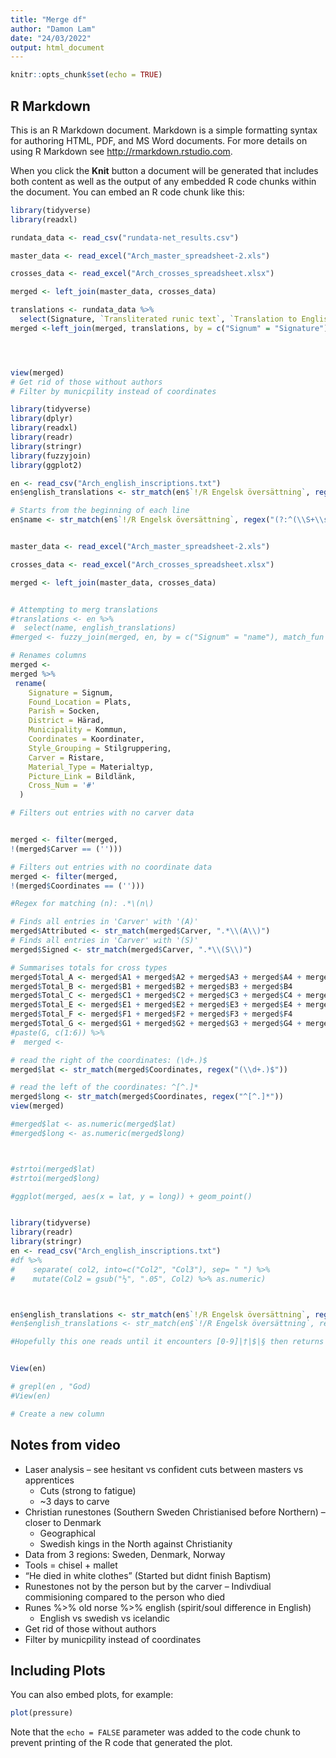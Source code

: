 ```yaml
---
title: "Merge df"
author: "Damon Lam"
date: "24/03/2022"
output: html_document
---
```


```r
knitr::opts_chunk$set(echo = TRUE)
```

## R Markdown

This is an R Markdown document. Markdown is a simple formatting syntax for authoring HTML, PDF, and MS Word documents. For more details on using R Markdown see <http://rmarkdown.rstudio.com>.

When you click the **Knit** button a document will be generated that includes both content as well as the output of any embedded R code chunks within the document. You can embed an R code chunk like this:

```r
library(tidyverse)
library(readxl)

rundata_data <- read_csv("rundata-net_results.csv")

master_data <- read_excel("Arch_master_spreadsheet-2.xls")

crosses_data <- read_excel("Arch_crosses_spreadsheet.xlsx")

merged <- left_join(master_data, crosses_data)

translations <- rundata_data %>%
  select(Signature, `Transliterated runic text`, `Translation to English`)
merged <-left_join(merged, translations, by = c("Signum" = "Signature"))




view(merged)
# Get rid of those without authors
# Filter by municpility instead of coordinates
```

```r
library(tidyverse)
library(dplyr)
library(readxl)
library(readr)
library(stringr)
library(fuzzyjoin)
library(ggplot2)

en <- read_csv("Arch_english_inscriptions.txt")
en$english_translations <- str_match(en$`!/R Engelsk översättning`, regex("(?: [^ ]* [^ ]* )(.*)"))

# Starts from the beginning of each line
en$name <- str_match(en$`!/R Engelsk översättning`, regex("(?:^(\\S+\\s+){3})"))


master_data <- read_excel("Arch_master_spreadsheet-2.xls")

crosses_data <- read_excel("Arch_crosses_spreadsheet.xlsx")

merged <- left_join(master_data, crosses_data)


# Attempting to merg translations
#translations <- en %>%
#  select(name, english_translations)   
#merged <- fuzzy_join(merged, en, by = c("Signum" = "name"), match_fun = str_detect)

# Renames columns
merged <-
merged %>%
 rename(
    Signature = Signum,
    Found_Location = Plats,
    Parish = Socken,
    District = Härad,
    Municipality = Kommun,
    Coordinates = Koordinater,
    Style_Grouping = Stilgruppering,
    Carver = Ristare,
    Material_Type = Materialtyp,
    Picture_Link = Bildlänk,
    Cross_Num = '#'
  )

# Filters out entries with no carver data


merged <- filter(merged, 
!(merged$Carver == ('')))

# Filters out entries with no coordinate data
merged <- filter(merged, 
!(merged$Coordinates == ('')))

#Regex for matching (n): .*\(n\)

# Finds all entries in 'Carver' with '(A)'
merged$Attributed <- str_match(merged$Carver, ".*\\(A\\)")
# Finds all entries in 'Carver' with '(S)'
merged$Signed <- str_match(merged$Carver, ".*\\(S\\)")

# Summarises totals for cross types
merged$Total_A <- merged$A1 + merged$A2 + merged$A3 + merged$A4 + merged$A5 + merged$A6 + merged$A7 + merged$A8 + merged$A9
merged$Total_B <- merged$B1 + merged$B2 + merged$B3 + merged$B4
merged$Total_C <- merged$C1 + merged$C2 + merged$C3 + merged$C4 + merged$C5 + merged$C6 + merged$C7 + merged$C8 + merged$C9 + merged$C10
merged$Total_E <- merged$E1 + merged$E2 + merged$E3 + merged$E4 + merged$E5 + merged$E6 + merged$E7 + merged$E8 + merged$E9 + merged$E10
merged$Total_F <- merged$F1 + merged$F2 + merged$F3 + merged$F4
merged$Total_G <- merged$G1 + merged$G2 + merged$G3 + merged$G4 + merged$G5 + merged$G6
#paste(G, c(1:6)) %>%
#  merged <-

# read the right of the coordinates: (\d+.)$
merged$lat <- str_match(merged$Coordinates, regex("(\\d+.)$"))

# read the left of the coordinates: ^[^.]*
merged$long <- str_match(merged$Coordinates, regex("^[^.]*"))
view(merged)

#merged$lat <- as.numeric(merged$lat)
#merged$long <- as.numeric(merged$long)



#strtoi(merged$lat)
#strtoi(merged$long)

#ggplot(merged, aes(x = lat, y = long)) + geom_point()

```

```r


```



```r
library(tidyverse)
library(readr)
library(stringr)
en <- read_csv("Arch_english_inscriptions.txt")
#df %>% 
#    separate( col2, into=c("Col2", "Col3"), sep= " ") %>% 
#    mutate(Col2 = gsub("½", ".05", Col2) %>% as.numeric)



en$english_translations <- str_match(en$`!/R Engelsk översättning`, regex("(?: [^ ]* [^ ]* )(.*)")) #this one is only works in r and not normal regex
#en$english_translations <- str_match(en$`!/R Engelsk översättning`, regex("(?:^(\\S+\\s+){3})", multiline = TRUE)) #This one works the same as above but as it's inverse but both fail when the signum changes length (aka number of spaces)

#Hopefully this one reads until it encounters [0-9]|†|$|§ then returns the substring


View(en)

# grepl(en , "God)
#View(en)
```

```r
# Create a new column 
```

## Notes from video
- Laser analysis -- see hesitant vs confident cuts between masters vs apprentices
  - Cuts (strong to fatigue)
  - ~3 days to carve
- Christian runestones (Southern Sweden Christianised before Northern) -- closer to Denmark 
  - Geographical
  - Swedish kings in the North against Christianity
- Data from 3 regions: Sweden, Denmark, Norway
- Tools = chisel + mallet
- "He died in white clothes" (Started but didnt finish Baptism)
- Runestones not by the person but by the carver -- Indivdiual commisioning compared to the person who died
- Runes %>% old norse %>% english (spirit/soul difference in English) 
  - English vs swedish vs icelandic
- Get rid of those without authors
- Filter by municpility instead of coordinates

## Including Plots

You can also embed plots, for example:

```r
plot(pressure)
```

Note that the `echo = FALSE` parameter was added to the code chunk to prevent printing of the R code that generated the plot.
